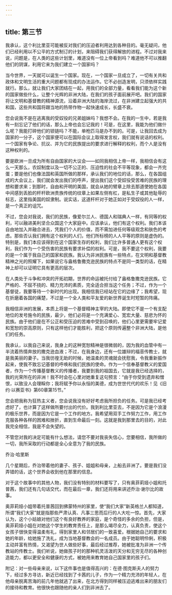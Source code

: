 ```yaml
---
---
---
```

title: 第三节
---




我承认，这个利比里亚可能被反对我们的压迫者利用达到各种目的。毫无疑问，他们已经利用以不公平的方式制订的计划，来阻碍我们获得解放的进程。不过对我来说，问题是，在人类的这些计划里，难道没有一位上帝看到吗？难道他不可以推翻他们的阴谋，利用它来为我们建立一个国家吗？

当今世界，一天就可以诞生一个国家。现在，一个国家一旦成立了，一切有关共和政体和文明生活的重大问题都有现成的办法运作。它不必创造发明，只须依样实践就行。那么，就让我们大家团结在一起，用我们的全部力量，看看我们能为这个新的国家做些什么，让整个光辉的非洲大陆，在我们的孩子面前展开吧。我们的国家将让文明和基督教的精神源流，沿着非洲大陆的海岸流过，在非洲建立起强大的共和国，这些共和国将跟当地的热带作物一起快速成长，长盛不衰。

您会说我不是在逃离我的受奴役的兄弟姐妹吗？我想不会。在我的一生中，若是我有一刻忘记了他们的话，那么上帝也会忘记我的！可是，在这里，我能为他们做什么呢？我能打碎他们的锁链吗？不能，单枪匹马是办不到的。可是，让我回去成为国家的一分子，这个国家便可以在国际会议上取得发言权，我们就有说话的权利。一个国家有争论、抗议、并为它的民族提出的要求进行解释的权利，而个人是没有这种权利的。

要是欧洲一旦成为所有自由国家的大议会——如同我相信上帝一样，我相信会有这么一天那么，农奴制度以及一切不公正的、压迫性的社会不平等现象，都会一齐完蛋；要是他们也像法国和英国所做的那样，承认我们的地位的话，那么，在各国组成的大会议上，我们就会发出我们的呼声，提出我们这个受奴役受苦难的民族的理想和要求来；到那时，自由和开明的美国，就会从她的臂章上除去那道使她在各国中间感到丢脸的杆杆欧洲贵族传统的纹章上如果左侧有杠，是私生子或其他耻辱的标志，这里指美国的奴隶制。说实话，这道杆杆对于她正如对于受奴役的人一样，是一个真正的诅咒。

不过，您会对我说，我们的民族，像爱尔兰人、德国人和瑞典人一样，有同等的权利，可以融进美利坚合众国这个大家庭中。应该承认，他们有这个权利。我们本该自由地加入并融合进去，凭我们个人的价值，而不需加进任何等级观念和肤色的考虑。那些否认我们拥有这个权利的人们，他们所标榜的人人平等的原则是虚伪的。特别是，我们本应该得到在这个国家生存的权利，我们比许多普通人更有这个权利，我们作为一个受伤害的民族有要求补偿的权利。可是，我不要这个权利，我要的是一个属于我自己的国家和民族。我认为非洲民族有一些特点，在文明和基督教精神之光的照耀下，如果说它与盎格鲁撒克逊民族的特点不是同一类型的话，在精神上却可以证明它具有更高的层次。

在人类处于斗争和冲突的开拓初期，世界的命运被托付给了盎格鲁撒克逊民族。它严格的、不屈不挠的、精力充沛的素质，完全适合担当这个任务；不过，作为一个基督徒，我要等待一个新时代的出现。我相信我已经站在它的边缘了；我希望，现在折磨着各国的痛楚，不过是一个全人类和平友爱的新世界诞生时短暂的阵痛。

我相信非洲的发展，本质上将是一个基督精神主宰的大陆。即使它不是一个有支配地位的发号施令的民族，最少，他们必将是一个充满爱心、宽宏大量、慈悲为怀的民族。由于他们是在不公正和受压迫的苦难中受到召唤的，他们心里更需要牢记爱和宽恕的崇高原则，只有这样他们才能胜利，把这个原则传遍整个非洲大陆，是他们的任务。

我承认，以我自己来说，我身上的这种宽恕精神是很微弱的，因为我的血管中有一半流着热情奔放的撒克逊血液；不过，在我身边，还有一位雄辩的福音传教士，就是我美丽的妻子。当我彷徨无助的时候，她温柔的灵魂就会抚慰我，令我重新振作起来，使我不致忘记基督的呼唤和我们民族的使命。作为一个信奉基督教义的爱国者，作为一个传播基督教义的传播者，我要到我的祖国去，它就是我已经选择的，我的光荣所在的非洲！我不时会在心里对她重复这句预言：“由于你受到遗弃和憎恨，以致没人会理睬你；我将赋予你以永恒的美德，成为世世代代的欢乐！见《旧约·以赛亚书》第60章第15节。”

您会把我称为狂热主义者，您会说我没有好好考虑我所担负的任务。可是我已经考虑好了，也计算了这样做所要付出的代价。我到利比里亚去，不是因为它是个浪漫的极乐世界，而是因为它是一个工作的地方。我希望用双手工作努力工作，用工作克服各种各样的困难和挫折，直到生命最后一刻。这就是我到那里去的目的，对此我完全相信，我是不会失望的。

不管您对我的决定可能有什么想法，请您不要对我丧失信心，您要相信，我所做的一切，我所采取的行动都是全心全意为了我的民族。

乔治·哈里斯

几个星期后，乔治带着他的妻子、孩子、姐姐和母亲，上船去非洲了。要是我们没弄错的话，这个世界会收到他在那里的信息。

对于这个故事中的其他人物，我们没有特别的材料要写了，只有奥菲莉娅小姐和托普茜，我们还有几句话交代，而在最后一章，我们还将用来讲述乔治·谢尔比的故事。

奥菲莉娅小姐带着托普茜回到佛蒙特州的家里，使“我们大家”新英格兰人都知道，所谓“我们大家”就是指那些严肃认真、凡事三思而后行的人大吃一惊。首先，大家认为，这个小姑娘对他们这个有良好教养的家庭，是个奇怪的多余的负担，但是，奥菲莉娅小姐在对她这个学生的教育责任上，是那么竭尽全力，认真负责，使这个女孩子很快变得温柔有礼，得到家里人和邻居们的一致喜爱。根据她自己的要求和她的年龄，给她施了洗礼，成为当地基督教会的一名成员。由于她聪明伶俐，积极主动并富有热情，又渴望为世人做些好事，最后经过推荐，她被批准为非洲一个传教站的传教士。我们听说，她做孩子时的那种机灵活泼的天分和无穷无尽的各种创造能力，都以更安全和健康的方式，被她用来教育她自己国家里的孩子们。

附记：对一些母亲来说，以下这件事也是值得高兴的：在德·图克斯夫人的努力下，经过多方寻访，新近已经找到了卡茜的儿子，作为一个精力充沛的年轻人，在他母亲脱离苦海的前几年他就逃了出来，在北方得到同样被压迫逃难出来的朋友们的接待和教育。他很快也跟随他的亲人们到非洲去了。